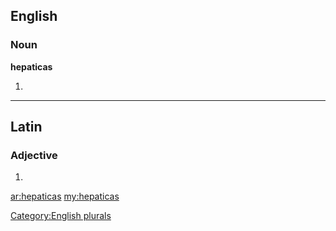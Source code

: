 ==English==

===Noun===
'''hepaticas'''

# {{plural of|[[hepatica]]}}

[[Category:English plurals]]

----

==Latin==

===Adjective===
{{la-adj-form|hēpaticās}}

# {{inflection of|hepaticus|hēpaticus|acc|f|p|lang=la}}

[[ar:hepaticas]]
[[my:hepaticas]]
